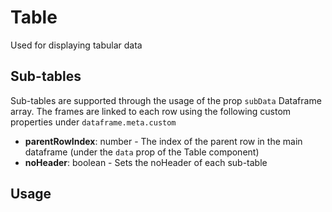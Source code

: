 
# Table

Used for displaying tabular data

## Sub-tables

Sub-tables are supported through the usage of the prop `subData` Dataframe array.
The frames are linked to each row using the following custom properties under `dataframe.meta.custom`

- **parentRowIndex**: number - The index of the parent row in the main dataframe (under the `data` prop of the Table component)
- **noHeader**: boolean - Sets the noHeader of each sub-table

## Usage

<ArgsTypes of={Table} />
